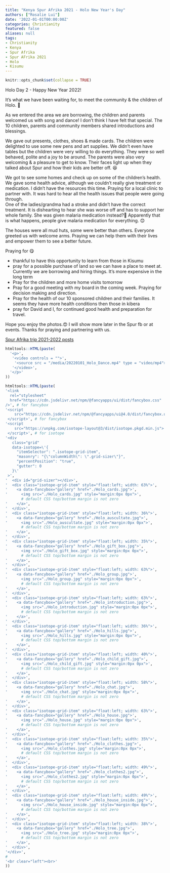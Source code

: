 ```yaml
---
title: "Kenya Spur Afrika 2021 - Holo New Year's Day"
authors: ["Rosalie Lui"]
date: '2022-01-01T00:00:00Z'
categories: Christianity
featured: false
aliases: null
tags:
- Christianity
- Kenya
- Spur Afrika
- Spur AFrika 2021
- Holo
- Kisumu
---
```


```r
knitr::opts_chunk$set(collapse = TRUE)
```

Holo Day 2 - Happy New Year 2022! 

It's what we have been waiting for, to meet the community & the children of Holo. 
🤩

As we entered the area we are borrowing, the children and parents welcomed us with song and dance! I don't think I have felt that special. The 10 children, parents and community members shared introductions and blessings. 

We gave out presents, clothes, shoes & made cards. The children were delighted to use some new pens and art supplies. We didn't even have tables but the children were very willing to do everything. They were so well behaved, polite and a joy to be around. 
The parents were also very welcoming & a pleasure to get to know. Their faces light up when they talked about Spur and how their kids are better off.
😆

We got to see some homes and check up on some of the children's health. We gave some health advice, although we couldn't really give treatment or medication. I didn't have the resources this time. Praying for a local clinic to partner with. It was hard to hear all the health issues that people were going through.  
One of the ladies/grandma had a stroke and didn't have the correct treatment. It is dishearting to hear she was worse off and has to support her whole family. She was given malaria medication instead?🤔 Apparently that is what happens, people give malaria medication for everything.
😊

The houses were all mud huts, some were better than others. Everyone greeted us with welcome arms. Praying we can help them with their lives and empower them to see a better future. 

Praying for 😋

- thankful to have this opportunity to learn from those in Kisumu 
- pray for a possible purchase of land so we can have a place to meet at. Currently we are borrowing and hiring things. It's more expensive in the long term
- Pray for the children and more home visits tomorrow
- Pray for a good meeting with my board in the coming week. Praying for decision making and direction. 
- Pray for the health of our 10 sponsored children and their families. It seems they have more health conditions then those in kibera 
- pray for David and I, for continued good health and preparation for travel. 

Hope you enjoy the photos.😍 I will show more later in the Spur fb or at events. Thanks for praying and partnering with us.

[Spur Afrika trip 2021-2022 posts](/spurafrika2021/)

```r
htmltools::HTML(paste(
  '<p>',
   '<video controls = "">',
    '<source src = "/media/20220101_Holo_Dance.mp4" type = "video/mp4">',
   '</video>',
  '</p>'
))
```

```r
htmltools::HTML(paste(
'<link
  rel="stylesheet"
  href="https://cdn.jsdelivr.net/npm/@fancyapps/ui/dist/fancybox.css"
/>', # for fancybox
'<script 
    src="https://cdn.jsdelivr.net/npm/@fancyapps/ui@4.0/dist/fancybox.umd.js">
 </script>', # for fancybox
'<script 
    src="https://unpkg.com/isotope-layout@3/dist/isotope.pkgd.min.js">
 </script>', # for isotope
'<div 
   class="grid" 
   data-isotope=\'{
     "itemSelector": ".isotope-grid-item",
     "masonry": "{\"columnWidth\": \".grid-sizer\"}",
     "percentPosition": "true",
     "gutter": 0
   }\'
 >',
'  <div id="grid-sizer"></div>',
'  <div class="isotope-grid-item" style="float:left; width: 63%">',
'    <a data-fancybox="gallery" href="./Holo_cards.jpg">',
'      <img src="./Holo_cards.jpg" style="margin:0px 0px">', 
       # default CSS top/bottom margin is not zero
'    </a>',
'  </div>',
'  <div class="isotope-grid-item" style="float:left; width: 36%">',
'    <a data-fancybox="gallery" href="./Holo_auscultate.jpg">',
'      <img src="./Holo_auscultate.jpg" style="margin:0px 0px">', 
       # default CSS top/bottom margin is not zero
'    </a>',
'  </div>',
'  <div class="isotope-grid-item" style="float:left; width: 35%">',
'    <a data-fancybox="gallery" href="./Holo_gift_box.jpg">',
'      <img src="./Holo_gift_box.jpg" style="margin:0px 0px">', 
       # default CSS top/bottom margin is not zero
'    </a>',
'  </div>',
'  <div class="isotope-grid-item" style="float:left; width: 63%">',
'    <a data-fancybox="gallery" href="./Holo_group.jpg">',
'      <img src="./Holo_group.jpg" style="margin:0px 0px">', 
       # default CSS top/bottom margin is not zero
'    </a>',
'  </div>',
'  <div class="isotope-grid-item" style="float:left; width: 63%">',
'    <a data-fancybox="gallery" href="./Holo_introduction.jpg">',
'      <img src="./Holo_introduction.jpg" style="margin:0px 0px">', 
       # default CSS top/bottom margin is not zero
'    </a>',
'  </div>',
'  <div class="isotope-grid-item" style="float:left; width: 36%">',
'    <a data-fancybox="gallery" href="./Holo_hills.jpg">',
'      <img src="./Holo_hills.jpg" style="margin:0px 0px">', 
       # default CSS top/bottom margin is not zero
'    </a>',
'  </div>',
'  <div class="isotope-grid-item" style="float:left; width: 40%">',
'    <a data-fancybox="gallery" href="./Holo_child_gift.jpg">',
'      <img src="./Holo_child_gift.jpg" style="margin:0px 0px">', 
       # default CSS top/bottom margin is not zero
'    </a>',
'  </div>',
'  <div class="isotope-grid-item" style="float:left; width: 58%">',
'    <a data-fancybox="gallery" href="./Holo_chat.jpg">',
'      <img src="./Holo_chat.jpg" style="margin:0px 0px">', 
       # default CSS top/bottom margin is not zero
'    </a>',
'  </div>',
'  <div class="isotope-grid-item" style="float:left; width: 63%">',
'    <a data-fancybox="gallery" href="./Holo_house.jpg">',
'      <img src="./Holo_house.jpg" style="margin:0px 0px">', 
       # default CSS top/bottom margin is not zero
'    </a>',
'  </div>',
'  <div class="isotope-grid-item" style="float:left; width: 35%">',
'    <a data-fancybox="gallery" href="./Holo_clothes.jpg">',
'      <img src="./Holo_clothes.jpg" style="margin:0px 0px">', 
       # default CSS top/bottom margin is not zero
'    </a>',
'  </div>',
'  <div class="isotope-grid-item" style="float:left; width: 49%">',
'    <a data-fancybox="gallery" href="./Holo_clothes2.jpg">',
'      <img src="./Holo_clothes2.jpg" style="margin:0px 0px">', 
       # default CSS top/bottom margin is not zero
'    </a>',
'  </div>',
'  <div class="isotope-grid-item" style="float:left; width: 49%">',
'    <a data-fancybox="gallery" href="./Holo_house_inside.jpg">',
'      <img src="./Holo_house_inside.jpg" style="margin:0px 0px">', 
       # default CSS top/bottom margin is not zero
'    </a>',
'  </div>',
'  <div class="isotope-grid-item" style="float:left; width: 38%">',
'    <a data-fancybox="gallery" href="./Holo_tree.jpg">',
'      <img src="./Holo_tree.jpg" style="margin:0px 0px">', 
       # default CSS top/bottom margin is not zero
'    </a>',
'  </div>',
'</div>',
#
'<br clear="left"><br>'
))
```

